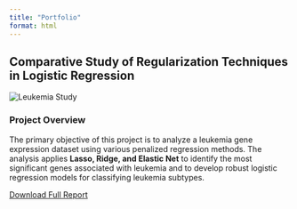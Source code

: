 ```yaml
---
title: "Portfolio"
format: html
---
```



 
<div class="project-card">
  <h2>Comparative Study of Regularization Techniques in Logistic Regression</h2>
  <img src="leukemia 2.jpg" alt="Leukemia Study">
  <p>


### **Project Overview**  
The primary objective of this project is to analyze a leukemia gene expression dataset using various penalized regression methods. The analysis applies **Lasso, Ridge, and Elastic Net** to identify the most significant genes associated with leukemia and to develop robust logistic regression models for classifying leukemia subtypes.
  </p>

<a href="Leukemia Study.pdf" class="btn"> Download Full Report</a>
</div>


